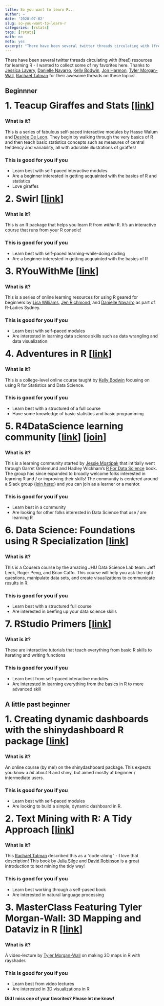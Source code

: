 ```yaml
---
title: So you want to learn R...
author: ~
date: '2020-07-02'
slug: so-you-want-to-learn-r
categories: [rstats]
tags: [rstats]
math: no
meta: yes
excerpt: "There have been several twitter threads circulating with (free!) resources for learning R - I wanted to collect some of my favorites here."
---
```


There have been several twitter threads circulating with (free!) resources for learning R - I wanted to collect some of my favorites here. Thanks to [Jessica Lavery](https://twitter.com/jessicallavs), [Danielle Navarro](https://twitter.com/djnavarro), [Kelly Bodwin](https://www.twitter.com/kbodwin), [Jon Harmon](https://twitter.com/Jonthegeek), [Tyler Morgan-Wall](https://twitter.com/tylermorganwall), [Rachael Tatman](https://twitter.com/rctatman) for their awesome threads on these topics!

## Beginnner

<span style="font-size:30px">**1. Teacup Giraffes and Stats [[link](https://tinystats.github.io/teacups-giraffes-and-statistics)]**</span>

### What is it?

This is a series of fabulous self-paced interactive modules by Hasse Walum and [Desirée De Leon](https://twitter.com/dcossyle). They begin by walking through the very basics of R and then teach basic statistics concepts such as measures of central tendency and variability, all with adorable illustrations of giraffes!

### This is good for you if you

* Learn best with self-paced interactive modules
* Are a beginner interested in getting acquainted with the basics of R and statistics
* Love giraffes

<span style="font-size:30px">**2. Swirl [[link](https://swirlstats.com/students.html)]**</span>

### What is it?

This is an R package that helps you learn R from *within* R. It's an interactive course that runs from your R console!

### This is good for you if you

* Learn best with self-paced learning-while-doing coding
* Are a beginner interested in getting acquainted with the basics of R

<span style="font-size:30px"> **3. RYouWithMe [[link](https://rladiessydney.org/courses/ryouwithme/)]**</span>

### What is it?

This is a series of online learning resources for using R geared for beginners by [Lisa Williams](https://twitter.com/williamslisaphd), [Jen Richmond](https://twitter.com/JenRichmondPhD), and [Danielle Navarro](https://twitter.com/djnavarro) as part of R-Ladies Sydney.

### This is good for you if you

* Learn best with self-paced modules
* Are interested in learning data science skills such as data wrangling and data visualization

<span style="font-size:30px">**4. Adventures in R [[link](https://www.adventures-in-r.com/)]**</span>

### What is it?

This is a college-level online course taught by [Kelly Bodwin](https://www.twitter.com/kbodwin) focusing on using R for Statistics and Data Science.

### This is good for you if you

* Learn best with a structured of a full course
* Have some knowledge of basic statistics and basic programming

<span style="font-size:30px">**5. R4DataScience learning community [[link](https://r4ds.io)] [[join](https://r4ds.io/join)]**</span>

### What is it?

This is a learning community started by [Jessie Mostipak](https://twitter.com/kierisi) that intitially went through Garret Grolemund and Hadley Wickham's [R For Data Science](http://r4ds.had.co.nz/) book. The group has since expanded to broadly welcome folks interested in learning R and / or improving their skills! The community is centered around a Slack group ([join here:](https://r4ds.io/join)) and you can join as a learner or a mentor.

### This is good for you if you

* Learn best in a community
* Are looking for other folks interested in Data Science that use / are learning R

<span style="font-size:30px">**6. Data Science: Foundations using R Specialization [[link](https://www.coursera.org/specializations/data-science-foundations-r)]** </span>

### What is it?

This is a Cousera course by the amazing JHU Data Science Lab team: Jeff Leek, Roger Peng, and Brian Caffo. This course will help you ask the right questions, manipulate data sets, and create visualizations to communicate results in R.

### This is good for you if you

* Learn best with a structured full course
* Are interested in beefing up your data science skills

<span style="font-size:30px">**7. RStudio Primers [[link](https://rstudio.cloud/learn/primers)]**</span>

### What is it?

These are interactive tutorials that teach everything from basic R skills to iterating and writing functions

### This is good for you if you

* Learn best from self-paced interactive modules
* Are interested in learning everything from the basics in R to more advanced skill


## A little past beginner

<span style="font-size:30px">**1. Creating dynamic dashboards with the shinydashboard R package [[link](https://leanpub.com/c/shinydashboard)]**</span>

### What is it?

An online course (by me!) on the shinydashboard package. This expects you know a *bit* about R and shiny, but aimed mostly at beginner / intermediate users.

### This is good for you if you

* Learn best with self-paced modules
* Are looking to build a simple, dynamic dashboard in R.

<span style="font-size:30px">**2. Text Mining with R: A Tidy Approach [[link](https://tidytextmining.com)]**</span>

### What is it?

This [Rachael Tatman](https://twitter.com/rctatman) described this as a "code-along" - I love that description! This book by [Julia Silge](https://twitter.com/JuliaSilge) and [David Robinson](https://twitter.com/drob) is a great introduction to text mining the tidy way!

### This is good for you if you

* Learn best working through a self-pased book
* Are interested in natural language processing

<span style="font-size:30px">**3. MasterClass Featuring Tyler Morgan-Wall: 3D Mapping and Dataviz in R [[link](https://penniur.upenn.edu/events/musamasterclass-featuring-tyler-morgan-wall-3d-mapping-dataviz-in-r)]**</span>

### What is it?

A video-lecture by [Tyler Morgan-Wall](https://twitter.com/tylermorganwall) on making 3D maps in R with rayshader.

### This is good for you if you

* Learn best from video lectures
* Are interested in 3D visualizations in R

**Did I miss one of your favorites? Please let me know!**
